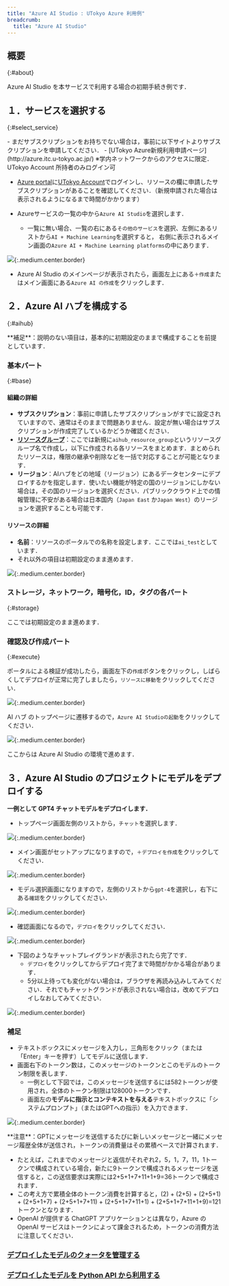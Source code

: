 ```yaml
---
title: "Azure AI Studio : UTokyo Azure 利用例"
breadcrumb:
  title: "Azure AI Studio"
---
```


## 概要
{:#about}

Azure AI Studio を本サービスで利用する場合の初期手続き例です．

## １．サービスを選択する
{:#select_service}

<div class="box">
- まだサブスクリプションをお持ちでない場合は，事前に以下サイトよりサブスクリプションを申請してください．
  - [UTokyo Azure新規利用申請ページ](http://azure.itc.u-tokyo.ac.jp/) ※学内ネットワークからのアクセスに限定．UTokyo Account 所持者のみログイン可
</div>

- [Azure portal](https://portal.azure.com/)に[UTokyo Account](/utokyo_account/)でログインし、リソースの欄に申請したサブスクリプションがあることを確認してください．（新規申請された場合は表示されるようになるまで時間がかかります）

- Azureサービスの一覧の中から`Azure AI Studio`を選択します．
    - 一覧に無い場合、一覧の右にある`その他のサービス`を選択、左側にあるリストから`AI + Machine Learning`を選択すると， 右側に表示されるメイン画面の`Azure AI + Machine Learning platforms`の中にあります．

![](img/01_aistudio1.png){:.medium.center.border}

- Azure AI Studio のメインページが表示されたら，画面左上にある`＋作成`またはメイン画面にある`Azure AI の作成`をクリックします．

## ２．Azure AI ハブを構成する
{:#aihub}

<div class="box">
**補足**：説明のない項目は，基本的に初期設定のままで構成することを前提としています．
</div>

### 基本パート
{:#base}

#### 組織の詳細

- **サブスクリプション**：事前に申請したサブスクリプションがすでに設定されていますので、通常はそのままで問題ありません．設定が無い場合はサブスクリプションが作成完了しているかどうか確認ください．
- **[リソースグループ](https://learn.microsoft.com/ja-jp/azure/azure-resource-manager/management/manage-resource-groups-portal)**：ここでは新規に`aihub_resource_group`というリソースグループ名で作成し，以下に作成される各リソースをまとめます．まとめられたリソースは，権限の継承や削除などを一括で対応することが可能となります．
- **リージョン**：AIハブをどの地域（リージョン）にあるデータセンターにデプロイするかを指定します．使いたい機能が特定の国のリージョンにしかない場合は，その国のリージョンを選択ください．パブリッククラウド上での情報管理に不安がある場合は日本国内（`Japan East` か`Japan West`）のリージョンを選択することも可能です．

#### リソースの詳細

- **名前**：リソースのポータルでの名称を設定します．ここでは`ai_test`としています．
- それ以外の項目は初期設定のまま進めます．

![](img/02_aistudio2.png){:.medium.center.border}

### ストレージ，ネットワーク，暗号化，ID，タグの各パート
{:#storage}

ここでは初期設定のまま進めます．

### 確認及び作成パート
{:#execute}

ポータルによる検証が成功したら，画面左下の`作成`ボタンをクリックし，しばらくしてデプロイが正常に完了しましたら，`リソースに移動`をクリックしてください．

![](img/04_aistudio4.png){:.medium.center.border}

AI ハブ のトップページに遷移するので，`Azure AI Studioの起動`をクリックしてください．

![](img/05_aistudio5.png){:.medium.center.border}


ここからは Azure AI Studio の環境で進めます．

## ３．Azure AI Studio のプロジェクトにモデルをデプロイする

**一例として GPT4 チャットモデルをデプロイします．**

- トップページ画面左側のリストから，`チャット`を選択します．

![](img/01_aistudiogpt1.png){:.medium.center.border}

- メイン画面がセットアップになりますので，`＋デプロイを作成`をクリックしてください．

![](img/02_aistudiogpt2.png){:.medium.center.border}

- モデル選択画面になりますので，左側のリストから`gpt-4`を選択し，右下にある`確認`をクリックしてください．

![](img/03_aistudiogpt3.png){:.medium.center.border}

- 確認画面になるので，`デプロイ`をクリックしてください．

![](img/04_aistudiogpt4.png){:.medium.center.border}

- 下図のようなチャットプレイグランドが表示されたら完了です．
  - `デプロイ`をクリックしてからデプロイ完了まで時間がかかる場合があります．
  - 5分以上待っても変化がない場合は，ブラウザを再読み込みしてみてください．それでもチャットグランドが表示されない場合は，改めてデプロイしなおしてみてください．

![](img/05_aistudiogpt5.png){:.medium.center.border}

### 補足

- テキストボックスにメッセージを入力し，三角形をクリック（または「Enter」キーを押す）してモデルに送信します．
- 画面右下のトークン数は，このメッセージのトークンとこのモデルのトークン制限を表します．
  - 一例として下図では，このメッセージを送信するには582トークンが使用され，全体のトークン制限は128000トークンです．
  - 画面左の**モデルに指示とコンテキストを与える**テキストボックスに「システムプロンプト」（またはGPTへの指示）を入力できます．

![](img/06_aistudiogpt6.png){:.medium.center.border}

<div class="box">
**注意**：GPTにメッセージを送信するたびに新しいメッセージと一緒にメッセージ履歴全体が送信され，トークンの消費量はその累積ベースで計算されます．
 
- たとえば，これまでのメッセージと返信がそれぞれ2，5，1，7，11，1トークンで構成されている場合，新たに9トークンで構成されるメッセージを送信すると，この送信要求は実際には2+5+1+7+11+1+9=36トークンで構成されます．
- この考え方で累積全体のトークン消費を計算すると，(2) + (2+5) + (2+5+1) + (2+5+1+7) + (2+5+1+7+11) + (2+5+1+7+11+1) + (2+5+1+7+11+1+9)=121 トークンとなります．
- OpenAI が提供する ChatGPT アプリケーションとは異なり，Azure の OpenAI サービスはトークンによって課金されるため，トークンの消費方法に注意してください．
</div>

### [デプロイしたモデルのクォータを管理する](/research_computing/utokyo_azure/ai/quota)

### [デプロイしたモデルを Python API から利用する](/research_computing/utokyo_azure/ai/python)
